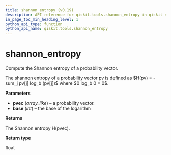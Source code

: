 ```yaml
---
title: shannon_entropy (v0.19)
description: API reference for qiskit.tools.shannon_entropy in qiskit v0.19
in_page_toc_min_heading_level: 1
python_api_type: function
python_api_name: qiskit.tools.shannon_entropy
---
```


<span id="shannon-entropy" />

# shannon\_entropy

<Function id="qiskit.tools.shannon_entropy" isDedicatedPage={true} github="https://github.com/qiskit/qiskit/tree/stable/0.14/qiskit/tools/qi/qi.py" signature="shannon_entropy(pvec, base=2)">
  Compute the Shannon entropy of a probability vector.

  The shannon entropy of a probability vector pv is defined as \$H(pv) = - sum\_j pv\[j] log\_b (pv\[j])\$ where \$0 log\_b 0 = 0\$.

  **Parameters**

  *   **pvec** (*array\_like*) – a probability vector.
  *   **base** (*int*) – the base of the logarithm

  **Returns**

  The Shannon entropy H(pvec).

  **Return type**

  float
</Function>

